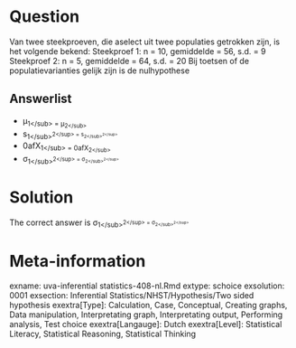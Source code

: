 Question
========

Van twee steekproeven, die aselect uit twee populaties getrokken zijn, is het volgende bekend:
Steekproef 1: n = 10, gemiddelde = 56, s.d. = 9
Steekproef 2: n = 5, gemiddelde = 64, s.d. = 20
Bij toetsen of de populatievarianties gelijk zijn is de nulhypothese

Answerlist
----------
* &mu;<sub>1<\/sub> = &mu;<sub>2<\/sub>
* s<sub>1<\/sub><sup>2<\/sup> = s<sub>2<\/sub><sup>2<\/sup>
* \u00afX<sub>1<\/sub> = \u00afX<sub>2<\/sub>
* &sigma;<sub>1<\/sub><sup>2<\/sup> = &sigma;<sub>2<\/sub><sup>2<\/sup>

Solution
========

The correct answer is  &sigma;<sub>1<\/sub><sup>2<\/sup> = &sigma;<sub>2<\/sub><sup>2<\/sup>

Meta-information
================
exname: uva-inferential statistics-408-nl.Rmd
extype: schoice
exsolution: 0001
exsection: Inferential Statistics/NHST/Hypothesis/Two sided hypothesis
exextra[Type]: Calculation, Case, Conceptual, Creating graphs, Data manipulation, Interpretating graph, Interpretating output, Performing analysis, Test choice
exextra[Langauge]: Dutch
exextra[Level]: Statistical Literacy, Statistical Reasoning, Statistical Thinking
